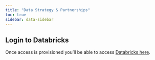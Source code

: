 ```yaml
---
title: "Data Strategy & Partnerships"
toc: true
sidebar: data-sidebar
---
```








::: {.callout-note icon=false}
## Login to Databricks
Once access is provisioned you'll be able to access [Databricks here](https://dbc-9d188081-b00f.cloud.databricks.com/?o=2676199707824229).

:::
